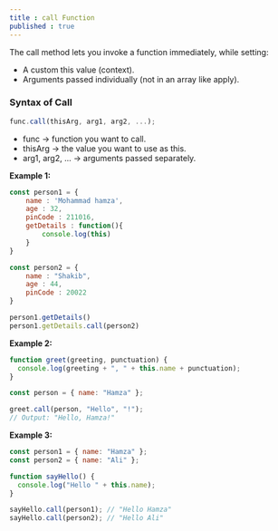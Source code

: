 ```yaml
---
title : call Function
published : true
---
```


The call method lets you invoke a function immediately, while setting:

- A custom this value (context).
- Arguments passed individually (not in an array like apply).

### Syntax of Call 

```js
func.call(thisArg, arg1, arg2, ...);
```

* func → function you want to call.
* thisArg → the value you want to use as this.
* arg1, arg2, ... → arguments passed separately.


**Example 1:**
```js
const person1 = {
    name : 'Mohammad hamza',
    age : 32,
    pinCode : 211016,
    getDetails : function(){
        console.log(this)
    }
}

const person2 = {
    name : "Shakib",
    age : 44,
    pinCode : 20022
}

person1.getDetails()
person1.getDetails.call(person2)
```

**Example 2:**

```js
function greet(greeting, punctuation) {
  console.log(greeting + ", " + this.name + punctuation);
}

const person = { name: "Hamza" };

greet.call(person, "Hello", "!"); 
// Output: "Hello, Hamza!"
```

**Example 3:**

```js
const person1 = { name: "Hamza" };
const person2 = { name: "Ali" };

function sayHello() {
  console.log("Hello " + this.name);
}

sayHello.call(person1); // "Hello Hamza"
sayHello.call(person2); // "Hello Ali"
```